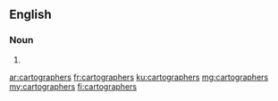==English==

===Noun===
{{head|en|plural}}

# {{plural of|cartographer|lang=en}}

[[ar:cartographers]]
[[fr:cartographers]]
[[ku:cartographers]]
[[mg:cartographers]]
[[my:cartographers]]
[[fi:cartographers]]